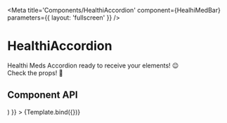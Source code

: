 
<Meta
  title='Components/HealthiAccordion'
  component={HealhiMedBar}
  parameters={{ layout: 'fullscreen' }}
/>

# HealthiAccordion

Healthi Meds Accordion ready to receive your elements! 😉 <br />
Check the props! 👋 <br />

## Component API

<Props />


<Canvas>
  <Story
    name='HealthiAccordion'
    args={{
      medTitle:
        'Tramadol + Paracetamol, 37.5 mg + 325 mg, Comprimido efervescente, Fita termossoldada',
      medAmount: '',
      dailyRoutine: '3 por dia',
      accordionDetails:
        'Lorem ipsum dolor sit amet, consectetur adipiscing elit. Aliquam lacinia dui augue, vitae pulvinar leo pretium at. Nunc est mauris, ultrices eu elit quis, rhoncus facilisis velit. Praesent auctor eu sapien sed ultricies. Fusce at tellus varius, pharetra dolor non, feugiat ipsum. Mauris sodales enim nulla, ac pharetra massa porttitor in. Ut id faucibus eros. Morbi pretium sed sapien sit amet scelerisque. Maecenas feugiat gravida fermentum. Aliquam malesuada ligula id lectus facilisis finibus. Pellentesque consequat nibh ut porttitor volutpat. Vestibulum ante ipsum primis in faucibus orci luctus et ultrices posuere cubilia curae; Praesent eget turpis id ligula ultricies rhoncus vitae at lacus. Sed efficitur auctor nibh sed maximus. Duis ullamcorper quam in fringilla egestas. Vestibulum mattis varius ante at blandit. Phasellus felis erat, sollicitudin at sodales id, auctor at ligula.',
      dropdownButton,
      sideIcons: (
        <>
          <CancelIcon style={{ color: '#04a0aa' }} className='my-auto mx-3'></CancelIcon>
        </>
      )
    }}
  >
    {Template.bind({})}
  </Story>
</Canvas>
